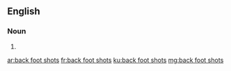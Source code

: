 ==English==

===Noun===
{{head|en|plural}}

# {{plural of|back foot shot|lang=en|nocat=1}}

[[ar:back foot shots]]
[[fr:back foot shots]]
[[ku:back foot shots]]
[[mg:back foot shots]]
